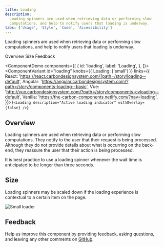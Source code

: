```yaml
---
title: Loading
description:
  Loading spinners are used when retrieving data or performing slow
  computations, and help to notify users that loading is underway.
tabs: ['Usage', 'Style', 'Code', 'Accessibility']
---
```


<PageDescription>

Loading spinners are used when retrieving data or performing slow computations,
and help to notify users that loading is underway.

</PageDescription>

<AnchorLinks>

<AnchorLink>Overview</AnchorLink>
<AnchorLink>Size</AnchorLink>
<AnchorLink>Feedback</AnchorLink>

</AnchorLinks>

<ComponentDemo
  components={[
    {
      id: 'loading',
      label: 'Loading',
    },
  ]}>
  <ComponentVariant
    id="loading"
    knobs={{ Loading: ['small'] }}
    links={{
      React:
        'https://react.carbondesignsystem.com/?path=/story/loading--default',
      Angular:
        'https://angular.carbondesignsystem.com/?path=/story/components-loading--basic',
      Vue:
        'http://vue.carbondesignsystem.com/?path=/story/components-cvloading--default',
      Vanilla: 'https://the-carbon-components.netlify.com/?nav=loading',
    }}>{`
    <Loading
      description="Active loading indicator" withOverlay={false}
    />
  `}</ComponentVariant>
</ComponentDemo>

## Overview

Loading spinners are used when retrieving data or performing slow computations.
They notify to the user that their request is being processed. Although they do
not provide details about what is occurring on the back-end, they reassure the
user that their action is being processed.

It is best practice to use a loading spinner whenever the wait time is
anticipated to be longer than three seconds.

## Size

Loading spinners may be scaled down if the loading experience is contextual to a
certain item on the page.

<Row>
<Column colLg={8}>

![Small loader](images/loading-usage-2.png)

</Column>
</Row>

## Feedback

Help us improve this component by providing feedback, asking questions, and
leaving any other comments on
[GitHub](https://github.com/carbon-design-system/carbon-website/issues/new?assignees=&labels=feedback&template=feedback.md).
